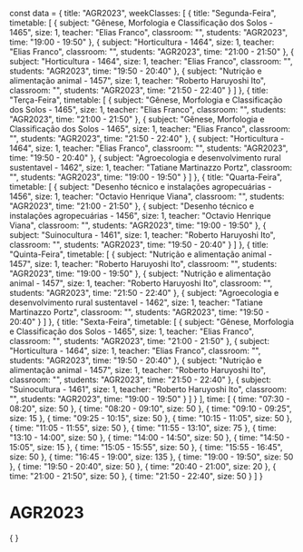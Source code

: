 const data = {
  title: "AGR2023",
  weekClasses: [
    {
      title: "Segunda-Feira",
      timetable: [
        {
          subject: "Gênese, Morfologia e Classificação dos Solos - 1465",
          size: 1,
          teacher: "Elias Franco",
          classroom: "",
          students: "AGR2023",
          time: "19:00 - 19:50"
        },
        {
          subject: "Horticultura - 1464",
          size: 1,
          teacher: "Elias Franco",
          classroom: "",
          students: "AGR2023",
          time: "21:00 - 21:50"
        },
        {
          subject: "Horticultura - 1464",
          size: 1,
          teacher: "Elias Franco",
          classroom: "",
          students: "AGR2023",
          time: "19:50 - 20:40"
        },
        {
          subject: "Nutrição e alimentação animal - 1457",
          size: 1,
          teacher: "Roberto Haruyoshi Ito",
          classroom: "",
          students: "AGR2023",
          time: "21:50 - 22:40"
        }
      ]
    },
    {
      title: "Terça-Feira",
      timetable: [
        {
          subject: "Gênese, Morfologia e Classificação dos Solos - 1465",
          size: 1,
          teacher: "Elias Franco",
          classroom: "",
          students: "AGR2023",
          time: "21:00 - 21:50"
        },
        {
          subject: "Gênese, Morfologia e Classificação dos Solos - 1465",
          size: 1,
          teacher: "Elias Franco",
          classroom: "",
          students: "AGR2023",
          time: "21:50 - 22:40"
        },
        {
          subject: "Horticultura - 1464",
          size: 1,
          teacher: "Elias Franco",
          classroom: "",
          students: "AGR2023",
          time: "19:50 - 20:40"
        },
        {
          subject: "Agroecologia e desenvolvimento rural sustentavel - 1462",
          size: 1,
          teacher: "Tatiane Martinazzo Portz",
          classroom: "",
          students: "AGR2023",
          time: "19:00 - 19:50"
        }
      ]
    },
    {
      title: "Quarta-Feira",
      timetable: [
        {
          subject: "Desenho técnico e instalações agropecuárias - 1456",
          size: 1,
          teacher: "Octavio Henrique Viana",
          classroom: "",
          students: "AGR2023",
          time: "21:00 - 21:50"
        },
        {
          subject: "Desenho técnico e instalações agropecuárias - 1456",
          size: 1,
          teacher: "Octavio Henrique Viana",
          classroom: "",
          students: "AGR2023",
          time: "19:00 - 19:50"
        },
        {
          subject: "Suinocultura - 1461",
          size: 1,
          teacher: "Roberto Haruyoshi Ito",
          classroom: "",
          students: "AGR2023",
          time: "19:50 - 20:40"
        }
      ]
    },
    {
      title: "Quinta-Feira",
      timetable: [
        {
          subject: "Nutrição e alimentação animal - 1457",
          size: 1,
          teacher: "Roberto Haruyoshi Ito",
          classroom: "",
          students: "AGR2023",
          time: "19:00 - 19:50"
        },
        {
          subject: "Nutrição e alimentação animal - 1457",
          size: 1,
          teacher: "Roberto Haruyoshi Ito",
          classroom: "",
          students: "AGR2023",
          time: "21:50 - 22:40"
        },
        {
          subject: "Agroecologia e desenvolvimento rural sustentavel - 1462",
          size: 1,
          teacher: "Tatiane Martinazzo Portz",
          classroom: "",
          students: "AGR2023",
          time: "19:50 - 20:40"
        }
      ]
    },
    {
      title: "Sexta-Feira",
      timetable: [
        {
          subject: "Gênese, Morfologia e Classificação dos Solos - 1465",
          size: 1,
          teacher: "Elias Franco",
          classroom: "",
          students: "AGR2023",
          time: "21:00 - 21:50"
        },
        {
          subject: "Horticultura - 1464",
          size: 1,
          teacher: "Elias Franco",
          classroom: "",
          students: "AGR2023",
          time: "19:50 - 20:40"
        },
        {
          subject: "Nutrição e alimentação animal - 1457",
          size: 1,
          teacher: "Roberto Haruyoshi Ito",
          classroom: "",
          students: "AGR2023",
          time: "21:50 - 22:40"
        },
        {
          subject: "Suinocultura - 1461",
          size: 1,
          teacher: "Roberto Haruyoshi Ito",
          classroom: "",
          students: "AGR2023",
          time: "19:00 - 19:50"
        }
      ]
    }
  ],
  time: [
    {
      time: "07:30 - 08:20",
      size: 50
    },
    {
      time: "08:20 - 09:10",
      size: 50
    },
    {
      time: "09:10 - 09:25",
      size: 15
    },
    {
      time: "09:25 - 10:15",
      size: 50
    },
    {
      time: "10:15 - 11:05",
      size: 50
    },
    {
      time: "11:05 - 11:55",
      size: 50
    },
    {
      time: "11:55 - 13:10",
      size: 75
    },
    {
      time: "13:10 - 14:00",
      size: 50
    },
    {
      time: "14:00 - 14:50",
      size: 50
    },
    {
      time: "14:50 - 15:05",
      size: 15
    },
    {
      time: "15:05 - 15:55",
      size: 50
    },
    {
      time: "15:55 - 16:45",
      size: 50
    },
    {
      time: "16:45 - 19:00",
      size: 135
    },
    {
      time: "19:00 - 19:50",
      size: 50
    },
    {
      time: "19:50 - 20:40",
      size: 50
    },
    {
      time: "20:40 - 21:00",
      size: 20
    },
    {
      time: "21:00 - 21:50",
      size: 50
    },
    {
      time: "21:50 - 22:40",
      size: 50
    }
  ]
}

# AGR2023

<div>
    {
        <Grid
            title={data.title} 
            weekClasses={data.weekClasses} 
            time={data.time}
        />
    }
</div>